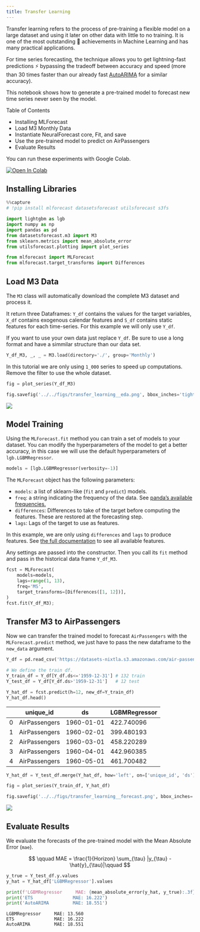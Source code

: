 ```yaml
---
title: Transfer Learning
---
```


Transfer learning refers to the process of pre-training a flexible model
on a large dataset and using it later on other data with little to no
training. It is one of the most outstanding 🚀 achievements in Machine
Learning and has many practical applications.

For time series forecasting, the technique allows you to get
lightning-fast predictions ⚡ bypassing the tradeoff between accuracy
and speed (more than 30 times faster than our already fast
[AutoARIMA](https://github.com/Nixtla/statsforecast) for a similar
accuracy).

This notebook shows how to generate a pre-trained model to forecast new
time series never seen by the model.

Table of Contents

-   Installing MLForecast
-   Load M3 Monthly Data
-   Instantiate NeuralForecast core, Fit, and save
-   Use the pre-trained model to predict on AirPassengers
-   Evaluate Results

You can run these experiments with Google Colab.

<a href="https://colab.research.google.com/github/Nixtla/mlforecast/blob/main/nbs/docs/transfer_learning.ipynb" target="_parent"><img src="https://colab.research.google.com/assets/colab-badge.svg" alt="Open In Colab"/></a>

## Installing Libraries

```python
%%capture
# !pip install mlforecast datasetsforecast utilsforecast s3fs
```


```python
import lightgbm as lgb
import numpy as np
import pandas as pd
from datasetsforecast.m3 import M3
from sklearn.metrics import mean_absolute_error
from utilsforecast.plotting import plot_series

from mlforecast import MLForecast
from mlforecast.target_transforms import Differences
```

## Load M3 Data

The `M3` class will automatically download the complete M3 dataset and
process it.

It return three Dataframes: `Y_df` contains the values for the target
variables, `X_df` contains exogenous calendar features and `S_df`
contains static features for each time-series. For this example we will
only use `Y_df`.

If you want to use your own data just replace `Y_df`. Be sure to use a
long format and have a simmilar structure than our data set.

```python
Y_df_M3, _, _ = M3.load(directory='./', group='Monthly')
```

In this tutorial we are only using `1_000` series to speed up
computations. Remove the filter to use the whole dataset.

```python
fig = plot_series(Y_df_M3)
```


```python
fig.savefig('../../figs/transfer_learning__eda.png', bbox_inches='tight')
```


![](../../figs/transfer_learning__eda.png)

## Model Training

Using the `MLForecast.fit` method you can train a set of models to your
dataset. You can modify the hyperparameters of the model to get a better
accuracy, in this case we will use the default hyperparameters of
`lgb.LGBMRegressor`.

```python
models = [lgb.LGBMRegressor(verbosity=-1)]
```

The `MLForecast` object has the following parameters:

-   `models`: a list of sklearn-like (`fit` and `predict`) models.
-   `freq`: a string indicating the frequency of the data. See [panda’s
    available
    frequencies.](https://pandas.pydata.org/pandas-docs/stable/user_guide/timeseries.html#offset-aliases)
-   `differences`: Differences to take of the target before computing
    the features. These are restored at the forecasting step.
-   `lags`: Lags of the target to use as features.

In this example, we are only using `differences` and `lags` to produce
features. See [the full
documentation](https://nixtlaverse.nixtla.io/mlforecast/forecast) to see
all available features.

Any settings are passed into the constructor. Then you call its `fit`
method and pass in the historical data frame `Y_df_M3`.

```python
fcst = MLForecast(
    models=models,
    lags=range(1, 13),
    freq='MS',
    target_transforms=[Differences([1, 12])],
)
fcst.fit(Y_df_M3);
```

## Transfer M3 to AirPassengers

Now we can transfer the trained model to forecast `AirPassengers` with
the `MLForecast.predict` method, we just have to pass the new dataframe
to the `new_data` argument.

```python
Y_df = pd.read_csv('https://datasets-nixtla.s3.amazonaws.com/air-passengers.csv', parse_dates=['ds'])

# We define the train df.
Y_train_df = Y_df[Y_df.ds<='1959-12-31'] # 132 train
Y_test_df = Y_df[Y_df.ds>'1959-12-31']   # 12 test
```


```python
Y_hat_df = fcst.predict(h=12, new_df=Y_train_df)
Y_hat_df.head()
```

|     | unique_id     | ds         | LGBMRegressor |
|-----|---------------|------------|---------------|
| 0   | AirPassengers | 1960-01-01 | 422.740096    |
| 1   | AirPassengers | 1960-02-01 | 399.480193    |
| 2   | AirPassengers | 1960-03-01 | 458.220289    |
| 3   | AirPassengers | 1960-04-01 | 442.960385    |
| 4   | AirPassengers | 1960-05-01 | 461.700482    |

```python
Y_hat_df = Y_test_df.merge(Y_hat_df, how='left', on=['unique_id', 'ds'])
```


```python
fig = plot_series(Y_train_df, Y_hat_df)
```


```python
fig.savefig('../../figs/transfer_learning__forecast.png', bbox_inches='tight')
```


![](../../figs/transfer_learning__forecast.png)

## Evaluate Results

We evaluate the forecasts of the pre-trained model with the Mean
Absolute Error (`mae`).

$$
\qquad MAE = \frac{1}{Horizon} \sum_{\tau} |y_{\tau} - \hat{y}_{\tau}|\qquad
$$

```python
y_true = Y_test_df.y.values
y_hat = Y_hat_df['LGBMRegressor'].values
```


```python
print(f'LGBMRegressor     MAE: {mean_absolute_error(y_hat, y_true):.3f}')
print('ETS               MAE: 16.222')
print('AutoARIMA         MAE: 18.551')
```

``` text
LGBMRegressor     MAE: 13.560
ETS               MAE: 16.222
AutoARIMA         MAE: 18.551
```

